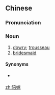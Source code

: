 ==Chinese==
{{zh-forms}}

===Pronunciation===
{{zh-pron
|m=péijià
|c=pui4 gaa3
|h=pfs=phì-ka
|cat=n
}}

===Noun===
{{zh-noun}}

# [[dowry]]; [[trousseau]]
# [[bridesmaid]]

====Synonyms====
* {{sense|dowry}} {{zh-l|嫁妝}}

[[zh:陪嫁]]